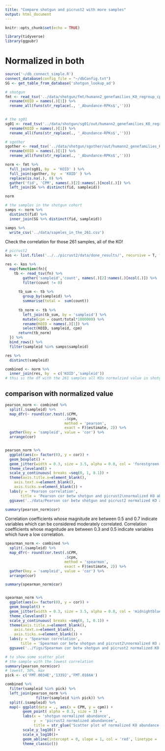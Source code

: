 ```yaml
---
title: "Compare shotgun and picrust2 with more samples"
output: html_document
---
```


```r
knitr::opts_chunk$set(echo = TRUE)
```

```r
library(tidyverse)
library(ggpubr)
```

# Normalized in both

```r
source('~/db_connect_simple.R')
connect_database(config_file = "~/dbConfig.txt")
SG <- get_table_from_database('shotgun_lookup_ad')

```


```r
# shotgun
fmt <- read_tsv('../data/shotgun/fmt/humann2_genefamilies_KO_regroup_cpm_unstratified.tsv') %>% 
  rename(KOID = names(.)[1]) %>% 
  rename_all(funs(str_replace(., '_Abundance-RPKs$',''))) 
  

# the sg01
sg01 <- read_tsv('../data/shotgun/sg01/out/humann2_genefamilies_KO_regroup_cpm_unstratified.tsv') %>% 
  rename(KOID = names(.)[1]) %>% 
  rename_all(funs(str_replace(., '_Abundance-RPKs$',''))) 

# sgother
sgother <- read_tsv('../data/shotgun/sgother/out/humann2_genefamilies_KO_regroup_cpm_unstratified.tsv') %>% 
  rename(KOID = names(.)[1]) %>% 
  rename_all(funs(str_replace(., '_Abundance-RPKs$',''))) 

norm <- fmt %>% 
  full_join(sg01, by  = 'KOID' ) %>% 
  full_join(sgother, by  = 'KOID' ) %>% 
  replace(is.na(.), 0) %>% 
  gather('fid', 'CPM', names(.)[2]:names(.)[ncol(.)]) %>% 
  left_join(SG %>% distinct(fid, sampleid))

norm
```

```r
# the samples in the shotgun cohort
samps <- norm %>% 
  distinct(fid) %>% 
  inner_join(SG %>% distinct(fid, sampleid))

samps %>% 
  write_csv('../data/sapmles_in_the_261.csv')
```

Check the correlation for those 261 samples, all of the KO!


```r
# picrust2
kos <- list.files('../../picrust2/data/done_results/', recursive = T, full.names = T, pattern = 'pred_metagenome_unstrat.tsv')

res <- kos %>% 
  map(function(fn){
    tb <- read_tsv(fn) %>% 
        gather('sampleid','count', names(.)[2]:names(.)[ncol(.)]) %>% 
        filter(count != 0)
      
      tb_sum <- tb %>% 
        group_by(sampleid) %>% 
        summarise(total =  sum(count))
      
      tb_norm <- tb %>% 
        left_join(tb_sum, by = 'sampleid') %>% 
        mutate(cpm = count/total*1000000) %>% 
        rename(KOID = names(.)[1]) %>% 
        select(KOID, sampleid, cpm)
      return(tb_norm)
  }) %>% 
  bind_rows() %>% 
  filter(sampleid %in% samps$sampleid)

res %>% 
  distinct(sampleid)
```

```r
combined <- norm %>% 
  inner_join(res, by  = c('KOID','sampleid')) 
# thsi si the df with the 261 samples all KOs normalzied value in shotgun and picrust2
```

## comparison with normalized value

```r
pearson_norm <- combined %>%   
  split(.$sampleid) %>% 
  map_dfr(~ round(cor.test(.$CPM, 
                           .$cpm, 
                           method = 'pearson', 
                           exact = F)$estimate, 2)) %>% 
  gather(key = 'sampleid', value = 'cor') %>% 
  arrange(cor)  


pearson_norm %>% 
  ggplot(aes(x= factor(0), y = cor)) +
  geom_boxplot() +
  geom_jitter(width = 0.3, size = 3.5, alpha = 0.8, col = 'forestgreen') +
  theme_cleveland() +
  scale_y_continuous( breaks =seq(0, 1, 0.1)) +
  theme(axis.title.x=element_blank(),
    axis.text.x=element_blank(),
    axis.ticks.x=element_blank()) +
  labs(y = 'Pearson correlation',
       title = 'Pearson cor betw shotgun and picrust2\nnormalized KO abundance for 261 samples') +
  ggsave('../data/Pearson cor betw shotgun and picrust2 normalized KO abundance for 261 samples.jpg', width = 4, height = 5)

summary(pearson_norm$cor)
```


Correlation coefficients whose magnitude are between 0.5 and 0.7 indicate variables which can be considered moderately correlated. Correlation coefficients whose magnitude are between 0.3 and 0.5 indicate variables which have a low correlation.

```r
spearman_norm <- combined %>%   
  split(.$sampleid) %>% 
  map_dfr(~ round(cor.test(.$CPM, 
                           .$cpm, 
                           method = 'spearman', 
                           exact = F)$estimate, 2)) %>% 
  gather(key = 'sampleid', value = 'cor') %>% 
  arrange(cor)

summary(spearman_norm$cor)


spearman_norm %>% 
  ggplot(aes(x= factor(0), y = cor)) +
  geom_boxplot() +
  geom_jitter(width = 0.3, size = 3.5, alpha = 0.8, col = 'midnightblue') +
  theme_cleveland() +
  scale_y_continuous( breaks =seq(0, 1, 0.1)) +
  theme(axis.title.x=element_blank(),
    axis.text.x=element_blank(),
    axis.ticks.x=element_blank()) +
  labs(y = 'Spearman correlation',
       title = 'Spearman cor betw shotgun and picrust2\nnormalized KO abundance for 261 samples') +
  ggsave('../figs/Spearman cor betw shotgun and picrust2 normalized KO abundance for 261 samples.jpg', width = 4, height = 5)
```


```r
# to show some scatter plot
# the sample with the lowest correlation
summary(pearson_norm$cor)
# lowest, 50%, max
pick <- c('FMT.0034E','1339J','FMT.0166A')

combined %>% 
  filter(sampleid %in% pick) %>% 
  left_join(pearson_norm %>% 
              filter(sampleid %in% pick)) %>% 
  split(.$sampleid) %>% 
  map(~ ggplot(data = ., aes(x = CPM, y = cpm)) +
        geom_point( alpha = 0.3, size = 3) +
        labs(x = 'shotgun normalized abundance',
             y  = 'picrust2 normalized abundancee',
             title = str_glue('Scatter plot of normalized KO abundance between shotgun and picrust2\nSample: {.$sampleid}  Pearson correlation: {.$cor}')) +
        scale_y_log10() +
        scale_x_log10()+
        geom_abline(intercept = 0, slope = 1, col = 'red', linetype = 'dashed') +
        theme_classic())

```

